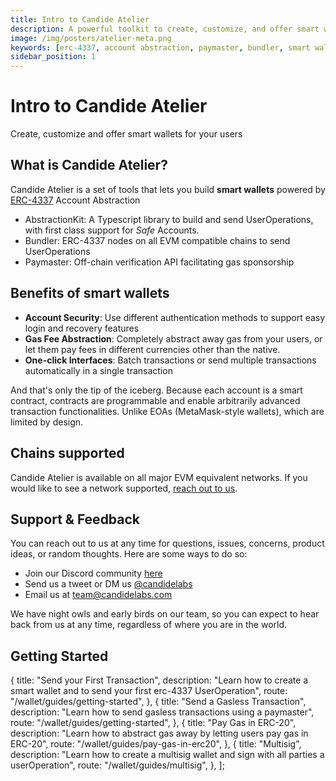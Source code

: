 ```yaml
---
title: Intro to Candide Atelier
description: A powerful toolkit to create, customize, and offer smart wallets. Explore ERC-4337 support, account abstraction, paymaster integration, bundler features, and seamless management of smart wallets
image: /img/posters/atelier-meta.png
keywords: [erc-4337, account abstraction, paymaster, bundler, smart wallets]
sidebar_position: 1
---
```

# Intro to Candide Atelier

Create, customize and offer smart wallets for your users

## What is Candide Atelier?

Candide Atelier is a set of tools that lets you build **smart wallets** powered by [ERC-4337](https://eips.ethereum.org/EIPS/eip-4337) Account Abstraction

- AbstractionKit: A Typescript library to build and send UserOperations, with first class support for *Safe* Accounts.
- Bundler: ERC-4337 nodes on all EVM compatible chains to send UserOperations
- Paymaster: Off-chain verification API facilitating gas sponsorship

## Benefits of smart wallets

- **Account Security**: Use different authentication methods to support easy login and recovery features
- **Gas Fee Abstraction**: Completely abstract away gas from your users, or let them pay fees in different currencies other than the native.
- **One-click Interfaces**: Batch transactions or send multiple transactions automatically in a single transaction

And that's only the tip of the iceberg. Because each account is a smart contract, contracts are programmable and enable arbitrarily advanced transaction functionalities. Unlike EOAs (MetaMask-style wallets), which are limited by design.

## Chains supported

Candide Atelier is available on all major EVM equivalent networks. If you would like to see a network supported, [reach out to us](https://t.me/heymarcopolo).


<NetworkList />

## Support & Feedback

You can reach out to us at any time for questions, issues, concerns, product ideas, or random thoughts. Here are some ways to do so:

- Join our Discord community [here](https://discord.gg/7R4g9XcxDQ)
- Send us a tweet or DM us [@candidelabs](https://twitter.com/candidelabs)
- Email us at team@candidelabs.com

We have night owls and early birds on our team, so you can expect to hear back from us at any time, regardless of where you are in the world.

## Getting Started


  {
    title: "Send your First Transaction",
    description:
      "Learn how to create a smart wallet and to send your first erc-4337 UserOperation",
    route: "/wallet/guides/getting-started",
  },
  {
    title: "Send a Gasless Transaction",
    description: "Learn how to send gasless transactions using a paymaster",
    route: "/wallet/guides/getting-started",
  },
  {
    title: "Pay Gas in ERC-20",
    description:
      "Learn how to abstract gas away by letting users pay gas in ERC-20",
    route: "/wallet/guides/pay-gas-in-erc20",
  },
    {
    title: "Multisig",
    description:
      "Learn how to create a multisig wallet and sign with all parties a userOperation",
    route: "/wallet/guides/multisig",
  },
];

<CardList items={GETTING_STARTED_ITEMS} />

